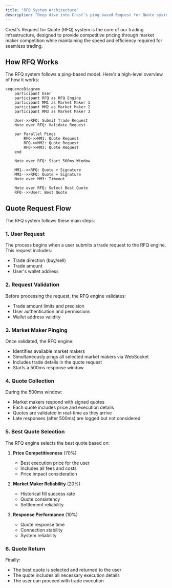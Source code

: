 ```yaml
---
title: "RFQ System Architecture"
description: "Deep dive into Crest's ping-based Request for Quote system"
---
```


Crest's Request for Quote (RFQ) system is the core of our trading infrastructure, designed to provide competitive pricing through market maker competition while maintaining the speed and efficiency required for seamless trading.

## How RFQ Works

The RFQ system follows a ping-based model. Here's a high-level overview of how it works:

```mermaid
sequenceDiagram
    participant User
    participant RFQ as RFQ Engine
    participant MM1 as Market Maker 1
    participant MM2 as Market Maker 2
    participant MM3 as Market Maker 3

    User->>RFQ: Submit Trade Request
    Note over RFQ: Validate Request

    par Parallel Pings
        RFQ->>MM1: Quote Request
        RFQ->>MM2: Quote Request
        RFQ->>MM3: Quote Request
    end

    Note over RFQ: Start 500ms Window

    MM1-->>RFQ: Quote + Signature
    MM2-->>RFQ: Quote + Signature
    Note over MM3: Timeout

    Note over RFQ: Select Best Quote
    RFQ-->>User: Best Quote
```

## Quote Request Flow

The RFQ system follows these main steps:

### 1. User Request

The process begins when a user submits a trade request to the RFQ engine. This request includes:
- Trade direction (buy/sell)
- Trade amount
- User's wallet address

### 2. Request Validation

Before processing the request, the RFQ engine validates:
- Trade amount limits and precision
- User authentication and permissions
- Wallet address validity

### 3. Market Maker Pinging

Once validated, the RFQ engine:
- Identifies available market makers
- Simultaneously pings all selected market makers via WebSocket
- Includes trade details in the quote request
- Starts a 500ms response window

### 4. Quote Collection

During the 500ms window:
- Market makers respond with signed quotes
- Each quote includes price and execution details
- Quotes are validated in real-time as they arrive
- Late responses (after 500ms) are logged but not considered

### 5. Best Quote Selection

The RFQ engine selects the best quote based on:

1. **Price Competitiveness** (70%)
   - Best execution price for the user
   - Includes all fees and costs
   - Price impact consideration

2. **Market Maker Reliability** (20%)
   - Historical fill success rate
   - Quote consistency
   - Settlement reliability

3. **Response Performance** (10%)
   - Quote response time
   - Connection stability
   - System reliability

### 6. Quote Return

Finally:
- The best quote is selected and returned to the user
- The quote includes all necessary execution details
- The user can proceed with trade execution
